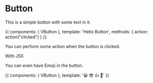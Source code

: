 
<Meta title="MDX / Button" component={VButton} />

# Button

<ArgsTable of={VButton} />

This is a simple button with some text in it.

<Canvas>
  <Story name="With Text">
    {{
        components: { VButton },
        template: '<my-button @click="action">Hello Button</my-button>',
        methods: { action: action("clicked") }
    }}
  </Story>
</Canvas>

You can perform some action when the button is clicked.

<Canvas>
  <RVButton onClick={linkTo('Button', 'With Some Emoji')}>With JSX</RVButton>
</Canvas>

You can even have Emoji in the button.

<Canvas>
  <Story name="With Some Emoji">
    {{
        components: { VButton },
        template: '<my-button>😀 😎 👍 💯</my-button>'
    }}
  </Story>
</Canvas>

